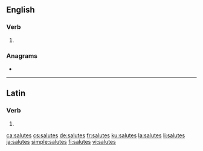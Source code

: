 ==English==

===Verb===
{{head|en|verb form}}

# {{en-third-person singular of|salute}}

===Anagrams===
* {{l|en|taluses}}

----

==Latin==

===Verb===
{{la-verb-form|salūtēs}}

# {{inflection of|salūtō||2|s|pres|actv|subj|lang=la}}

[[ca:salutes]]
[[cs:salutes]]
[[de:salutes]]
[[fr:salutes]]
[[ku:salutes]]
[[la:salutes]]
[[li:salutes]]
[[ja:salutes]]
[[simple:salutes]]
[[fi:salutes]]
[[vi:salutes]]